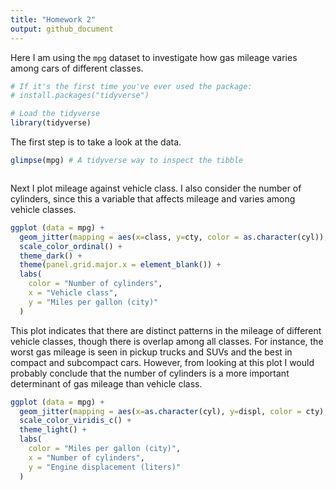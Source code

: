 ```yaml
---
title: "Homework 2"
output: github_document
---
```


Here I am using the `mpg` dataset to investigate how gas mileage varies among cars of different classes.
```r

# If it's the first time you've ever used the package:
# install.packages("tidyverse")

# Load the tidyverse
library(tidyverse)
```


The first step is to take a look at the data.
```r

glimpse(mpg) # A tidyverse way to inspect the tibble



```

Next I plot mileage against vehicle class. I also consider the number of cylinders, since this a variable that affects mileage and varies among vehicle classes.
```r
ggplot (data = mpg) +
  geom_jitter(mapping = aes(x=class, y=cty, color = as.character(cyl)), alpha=.8, size=2, width = .2) +
  scale_color_ordinal() +
  theme_dark() +
  theme(panel.grid.major.x = element_blank()) +
  labs(
    color = "Number of cylinders",
    x = "Vehicle class",
    y = "Miles per gallon (city)"
  )


```

This plot indicates that there are distinct patterns in the mileage of different vehicle classes, though there is overlap among all classes. For instance, the worst gas mileage is seen in pickup trucks and SUVs and the best in compact and subcompact cars. However, from looking at this plot I would probably conclude that the number of  cylinders is a more important determinant of gas mileage than vehicle class.


```r

ggplot (data = mpg) +
  geom_jitter(mapping = aes(x=as.character(cyl), y=displ, color = cty), size=2.5, width = .18) +
  scale_color_viridis_c() +
  theme_light() +
  labs(
    color = "Miles per gallon (city)",
    x = "Number of cylinders",
    y = "Engine displacement (liters)"
  )

```

